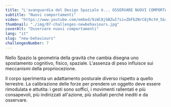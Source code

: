 ```yaml
---
title: "L'avanguardia del Design Spaziale è... OSSERVARE NUOVI COMPORTAMENTI "
subtitle: "Nuovi comportamenti"
video: "https://www.youtube.com/embed/9iWl8jGBZwI?si=ZbFb2NrC8jRctH_5&rel=0"
thumbnail: "./img/07-challenges-newbehaviours.jpg"
coverAlt: "Osservare nuovi comportamenti"
lang: "it"
slug: "new-behaviours"
challengesNumber: 7
---
```


Nello Spazio la geometria della gravità che cambia disegna uno spostamento cognitivo, fisico, spaziale. L'assenza di peso influisce sui meccanismi della propriocezione.

Il corpo sperimenta un adattamento posturale diverso rispetto a quello terrestre. La calibrazione delle forze per prendere un oggetto deve essere rimodulata e attutita: i gesti sono soffici, i movimenti rallentati e più consapevoli, più indirizzati all'azione, più studiati perché inediti e da osservare.